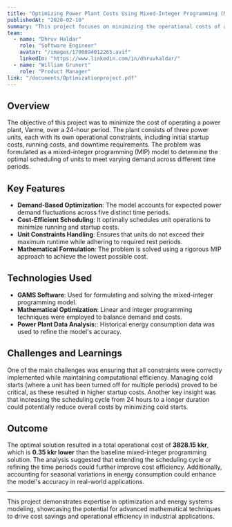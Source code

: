 ```yaml
---
title: "Optimizing Power Plant Costs Using Mixed-Integer Programming (MILP)"
publishedAt: "2020-02-10"
summary: "This project focuses on minimizing the operational costs of a power plant over a 24-hour period using mixed-integer programming techniques. By optimizing power unit scheduling, the study highlights potential cost savings and efficiency improvements."
team:
  - name: "Dhruv Haldar"
    role: "Software Engineer"
    avatar: "/images/1700894012265.avif"
    linkedIn: "https://www.linkedin.com/in/dhruvhaldar/"
  - name: "William Grunert"
    role: "Product Manager"
link: "/documents/Optimizationproject.pdf"
---
```


## Overview

The objective of this project was to minimize the cost of operating a power plant, Varme, over a 24-hour period. The plant consists of three power units, each with its own operational constraints, including initial startup costs, running costs, and downtime requirements. The problem was formulated as a mixed-integer programming (MIP) model to determine the optimal scheduling of units to meet varying demand across different time periods.

## Key Features

- **Demand-Based Optimization**: The model accounts for expected power demand fluctuations across five distinct time periods.
- **Cost-Efficient Scheduling**: It optimally schedules unit operations to minimize running and startup costs.
- **Unit Constraints Handling**: Ensures that units do not exceed their maximum runtime while adhering to required rest periods.
- **Mathematical Formulation**: The problem is solved using a rigorous MIP approach to achieve the lowest possible cost.

## Technologies Used

- **GAMS Software**: Used for formulating and solving the mixed-integer programming model.
- **Mathematical Optimization**: Linear and integer programming techniques were employed to balance demand and costs.
- **Power Plant Data Analysis:**: Historical energy consumption data was used to refine the model's accuracy.


## Challenges and Learnings

One of the main challenges was ensuring that all constraints were correctly implemented while maintaining computational efficiency. Managing cold starts (where a unit has been turned off for multiple periods) proved to be critical, as these resulted in higher startup costs. Another key insight was that increasing the scheduling cycle from 24 hours to a longer duration could potentially reduce overall costs by minimizing cold starts.

## Outcome

The optimal solution resulted in a total operational cost of **3828.15 kkr**, which is **0.35 kkr lower** than the baseline mixed-integer programming solution. The analysis suggested that extending the scheduling cycle or refining the time periods could further improve cost efficiency. Additionally, accounting for seasonal variations in energy consumption could enhance the model's accuracy in real-world applications.

---

This project demonstrates expertise in optimization and energy systems modeling, showcasing the potential for advanced mathematical techniques to drive cost savings and operational efficiency in industrial applications.